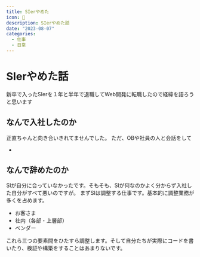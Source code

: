 ```yaml
---
title: SIerやめた
icon: 💩
description: SIerやめた話
date: "2023-08-07"
categories:
  - 仕事
  - 日常
---
```

# SIerやめた話

新卒で入ったSIerを１年と半年で退職してWeb開発に転職したので経緯を語ろうと思います

## なんで入社したのか

正直ちゃんと向き合いきれてませんでした。
ただ、OBや社員の人と会話をして

- 

## なんで辞めたのか

SIが自分に合っていなかったです。そもそも、SIが何なのかよく分からず入社した自分がすべて悪いのですが。
まずSIは調整する仕事です。基本的に調整業務が多くを占めます。

- お客さま
- 社内（各部・上層部）
- ベンダー

これら三つの要素間をひたすら調整します。そして自分たちが実際にコードを書いたり、検証や構築をすることはあまりないです。